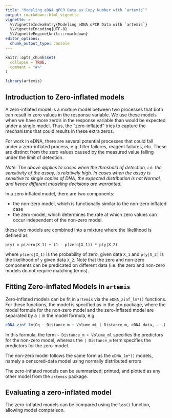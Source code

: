 ```yaml
---
title: "Modeling eDNA qPCR Data as Copy Number with `artemis`"
output: rmarkdown::html_vignette
vignette: >
  %\VignetteIndexEntry{Modeling eDNA qPCR Data with `artemis`}
  %\VignetteEncoding{UTF-8}
  %\VignetteEngine{knitr::rmarkdown}
editor_options: 
  chunk_output_type: console
---
```


```r
knitr::opts_chunk$set(
  collapse = TRUE,
  comment = "#>"
)
```

```r
library(artemis)
```

## Introduction to Zero-inflated models

A zero-inflated model is a mixture model between two processes that both can result in zero values in the response variable. We use these models when we have more zero's in the response variable than would be expected under a single model. Thus, the "zero-inflated" tries to capture the mechanisms that could results in these extra zeros.

For work in eDNA, there are several potential processes that could fall under a zero-inflated process, e.g. filter failures, reagent failures, etc. These are distinct from the zero values caused by the measured value falling under the limit of detection. 

*Note: The above applies to cases when the threshold of detection, i.e. the sensitivity of the assay, is relatively high. In cases when the assay is sensitive to single copies of DNA, the expected distribution is not Normal, and hence different modeling decisions are warranted.*

In a zero inflated model, there are two components:

- the non-zero model, which is functionally similar to the non-zero inflated case
- the zero-model, which determines the rate at which zero values can occur independent of the non-zero model.

these two models are combined into a mixture where the likelihood is defined as

```math
p(y) = p(zero|X_1) + (1 - p(zero|X_1)) * p(y|X_2)
```

where `p(zero|X_1)` is the probability of zero, given data `X_1` and `p(y|X_2)` is the likelihood of `y` given data `X_2`. Note that the zero and non-zero components can be predicated on different data (i.e. the zero and non-zero models do not require matching terms).

## Fitting Zero-inflated Models in `artemis`

Zero-inflated models can be fit in `artemis` via the `eDNA_zinf_lm*()` functions. For these functions, the model is specified as in the `glm` package, where the model formula for the non-zero model and the zero-inflated model are separated by a `|` in the model formula, e.g. 

```r
eDNA_zinf_lm(Cq ~ Distance_m + Volume_mL | Distance_m, eDNA_data, ...)
```

In this formula, the term `~ Distance_m + Volume_ml` specifies the predictors for the non-zero model, whereas the `| Distance_m` term specifies the predictors for the zero-model. 

The non-zero model follows the same form as the `eDNA_lm*()` models, namely a censored-data model using normally distributed errors. 

The zero-inflated models can be summarized, printed, and plotted as any other model from the `artemis` package.

## Evaluating a zero-inflated model

The zero-inflated models can be compared using the `loo()` function, allowing model comparison. 

